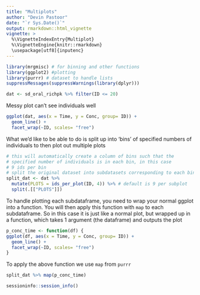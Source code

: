 ```yaml
---
title: "Multiplots"
author: "Devin Pastoor"
date: "`r Sys.Date()`"
output: rmarkdown::html_vignette
vignette: >
  %\VignetteIndexEntry{Multiplot}
  %\VignetteEngine{knitr::rmarkdown}
  \usepackage[utf8]{inputenc}
---
```



```r
library(mrgmisc) # for binning and other functions
library(ggplot2) #plotting
library(purrr) # dataset to handle lists
suppressMessages(suppressWarnings(library(dplyr)))
```


```r
dat <- sd_oral_richpk %>% filter(ID <= 20)
```

Messy plot can't see individuals well

```r
ggplot(dat, aes(x = Time, y = Conc, group= ID)) + 
  geom_line() +
  facet_wrap(~ID, scales= "free")
```

What we'd like to be able to do is split up into 'bins' of specified numbers of individuals to then plot out multiple plots

```r
# this will automatically create a column of bins such that the
# specified number of individuals is in each bin, in this case
# 9 ids per bin
# split the original dataset into subdatasets corresponding to each bin (list of dataframes)
split_dat <- dat %>% 
  mutate(PLOTS = ids_per_plot(ID, 4)) %>% # default is 9 per subplot
  split(.[["PLOTS"]])
```

To handle plotting each subdataframe, you need to wrap your normal ggplot into a function.
You will then apply this function with `map` to each subdataframe. 
So in this case it is just like a normal plot, but wrapped up in a function, which takes 1 argument (the dataframe) and outputs the plot

```r
p_conc_time <- function(df) {
ggplot(df, aes(x = Time, y = Conc, group= ID)) + 
  geom_line() +
  facet_wrap(~ID, scales= "free")
}
```


To apply the above function we use `map` from `purrr`

```r
split_dat %>% map(p_conc_time) 
```

```r
sessioninfo::session_info()
```